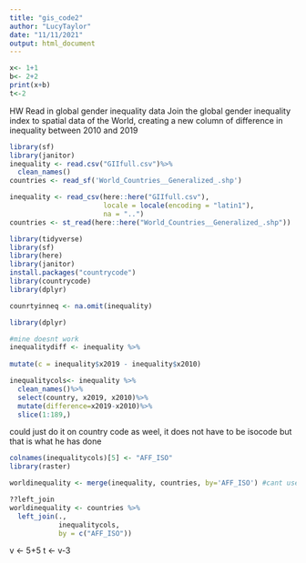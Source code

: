 ```yaml
---
title: "gis_code2"
author: "LucyTaylor"
date: "11/11/2021"
output: html_document
---
```

```r
x<- 1+1
b<- 2+2
print(x+b)
t<-2
```

HW
Read in global gender inequality data
Join the global gender inequality index to spatial data of the World, creating a new column of difference in inequality between 2010 and 2019
```r
library(sf)
library(janitor)
inequality <- read.csv("GIIfull.csv")%>%
  clean_names()
countries <- read_sf('World_Countries__Generalized_.shp')

inequality <- read_csv(here::here("GIIfull.csv"),
                       locale = locale(encoding = "latin1"),
                       na = "..")
countries <- st_read(here::here("World_Countries__Generalized_.shp"))
```
```r
library(tidyverse)
library(sf)
library(here)
library(janitor)
install.packages("countrycode")
library(countrycode)
library(dplyr)
```

```r
counrtyinneq <- na.omit(inequality) 

library(dplyr)

#mine doesnt work 
inequalitydiff <- inequality %>%
  
mutate(c = inequality$x2019 - inequality$x2010)

inequalitycols<- inequality %>%
  clean_names()%>%
  select(country, x2019, x2010)%>%
  mutate(difference=x2019-x2010)%>%
  slice(1:189,)

```
could just do it on country code as weel, it does not have to be isocode but that is what he has done
```r
colnames(inequalitycols)[5] <- "AFF_ISO"
library(raster)

worldinequality <- merge(inequality, countries, by='AFF_ISO') #cant use this

??left_join
worldinequality <- countries %>% 
  left_join(., 
            inequalitycols,
            by = c("AFF_ISO"))
```



v <- 5+5
t <- v-3

